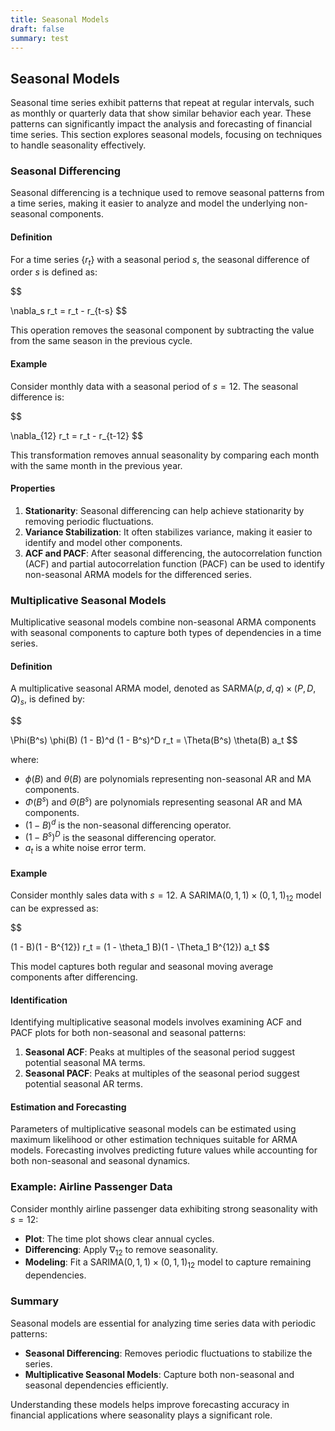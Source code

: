```yaml
---
title: Seasonal Models
draft: false
summary: test
---
```



<TOCInline toc={props.toc} asDisclosure />

## Seasonal Models

Seasonal time series exhibit patterns that repeat at regular intervals, such as monthly or quarterly data that show similar behavior each year. These patterns can significantly impact the analysis and forecasting of financial time series. This section explores seasonal models, focusing on techniques to handle seasonality effectively.

### Seasonal Differencing

Seasonal differencing is a technique used to remove seasonal patterns from a time series, making it easier to analyze and model the underlying non-seasonal components.

#### Definition

For a time series $\{r_t\}$ with a seasonal period $s$, the seasonal difference of order $s$ is defined as:

$$

\nabla_s r_t = r_t - r_{t-s}
$$

This operation removes the seasonal component by subtracting the value from the same season in the previous cycle.

#### Example

Consider monthly data with a seasonal period of $s = 12$. The seasonal difference is:

$$

\nabla_{12} r_t = r_t - r_{t-12}
$$

This transformation removes annual seasonality by comparing each month with the same month in the previous year.

#### Properties

1. **Stationarity**: Seasonal differencing can help achieve stationarity by removing periodic fluctuations.
2. **Variance Stabilization**: It often stabilizes variance, making it easier to identify and model other components.
3. **ACF and PACF**: After seasonal differencing, the autocorrelation function (ACF) and partial autocorrelation function (PACF) can be used to identify non-seasonal ARMA models for the differenced series.

### Multiplicative Seasonal Models

Multiplicative seasonal models combine non-seasonal ARMA components with seasonal components to capture both types of dependencies in a time series.

#### Definition

A multiplicative seasonal ARMA model, denoted as SARMA$(p,d,q) \times (P,D,Q)_s$, is defined by:

$$

\Phi(B^s) \phi(B) (1 - B)^d (1 - B^s)^D r_t = \Theta(B^s) \theta(B) a_t
$$

where:

- $\phi(B)$ and $\theta(B)$ are polynomials representing non-seasonal AR and MA components.
- $\Phi(B^s)$ and $\Theta(B^s)$ are polynomials representing seasonal AR and MA components.
- $(1 - B)^d$ is the non-seasonal differencing operator.
- $(1 - B^s)^D$ is the seasonal differencing operator.
- $a_t$ is a white noise error term.

#### Example

Consider monthly sales data with $s = 12$. A SARIMA$(0,1,1) \times (0,1,1)_{12}$ model can be expressed as:

$$

(1 - B)(1 - B^{12}) r_t = (1 - \theta_1 B)(1 - \Theta_1 B^{12}) a_t
$$

This model captures both regular and seasonal moving average components after differencing.

#### Identification

Identifying multiplicative seasonal models involves examining ACF and PACF plots for both non-seasonal and seasonal patterns:

1. **Seasonal ACF**: Peaks at multiples of the seasonal period suggest potential seasonal MA terms.
2. **Seasonal PACF**: Peaks at multiples of the seasonal period suggest potential seasonal AR terms.

#### Estimation and Forecasting

Parameters of multiplicative seasonal models can be estimated using maximum likelihood or other estimation techniques suitable for ARMA models. Forecasting involves predicting future values while accounting for both non-seasonal and seasonal dynamics.

### Example: Airline Passenger Data

Consider monthly airline passenger data exhibiting strong seasonality with $s = 12$:

- **Plot**: The time plot shows clear annual cycles.
- **Differencing**: Apply $\nabla_{12}$ to remove seasonality.
- **Modeling**: Fit a SARIMA$(0,1,1) \times (0,1,1)_{12}$ model to capture remaining dependencies.

### Summary

Seasonal models are essential for analyzing time series data with periodic patterns:

- **Seasonal Differencing**: Removes periodic fluctuations to stabilize the series.
- **Multiplicative Seasonal Models**: Capture both non-seasonal and seasonal dependencies efficiently.

Understanding these models helps improve forecasting accuracy in financial applications where seasonality plays a significant role.
